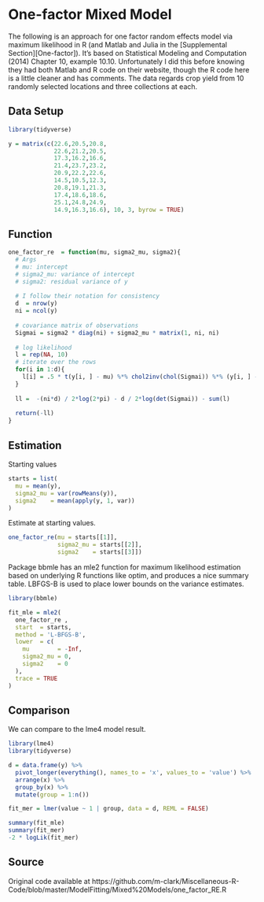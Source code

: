 # One-factor Mixed Model



The following is an approach for one factor random effects model via maximum
likelihood in R (and Matlab and Julia in the [Supplemental
Section][One-factor]). It's based on Statistical Modeling and Computation (2014)
Chapter 10, example 10.10. Unfortunately I did this before knowing they had both
Matlab and R code on their website, though the R code here is a little cleaner
and has comments. The data regards crop yield from 10 randomly selected
locations and three collections at each.  




## Data Setup

```r
library(tidyverse)

y = matrix(c(22.6,20.5,20.8,
             22.6,21.2,20.5,
             17.3,16.2,16.6,
             21.4,23.7,23.2,
             20.9,22.2,22.6,
             14.5,10.5,12.3,
             20.8,19.1,21.3,
             17.4,18.6,18.6,
             25.1,24.8,24.9,
             14.9,16.3,16.6), 10, 3, byrow = TRUE)
```


## Function 
 
```r
one_factor_re  = function(mu, sigma2_mu, sigma2){
  # Args
  # mu: intercept
  # sigma2_mu: variance of intercept
  # sigma2: residual variance of y
  
  # I follow their notation for consistency
  d  = nrow(y)
  ni = ncol(y)
  
  # covariance matrix of observations
  Sigmai = sigma2 * diag(ni) + sigma2_mu * matrix(1, ni, ni)
  
  # log likelihood
  l = rep(NA, 10)
  # iterate over the rows
  for(i in 1:d){
    l[i] = .5 * t(y[i, ] - mu) %*% chol2inv(chol(Sigmai)) %*% (y[i, ] - mu)  
  }
  
  ll =  -(ni*d) / 2*log(2*pi) - d / 2*log(det(Sigmai)) - sum(l)
  
  return(-ll)
}
```


## Estimation 

Starting values

```r
starts = list(
  mu = mean(y),
  sigma2_mu = var(rowMeans(y)),
  sigma2    = mean(apply(y, 1, var))
)
```


Estimate at starting values.

```r
one_factor_re(mu = starts[[1]],
              sigma2_mu = starts[[2]],
              sigma2    = starts[[3]])
```


Package <span class="pack" style = "">bbmle</span> has an <span class="func" style = "">mle2</span> function for maximum likelihood estimation based on underlying R functions like <span class="func" style = "">optim</span>, and produces a nice summary table. LBFGS-B is used to place lower bounds on the variance estimates.

```r
library(bbmle)

fit_mle = mle2(
  one_factor_re ,
  start  = starts,
  method = 'L-BFGS-B',
  lower  = c(
    mu        = -Inf,
    sigma2_mu = 0,
    sigma2    = 0
  ),
  trace = TRUE
)
```


## Comparison


We can compare to the <span class="pack" style = "">lme4</span> model result.


```r
library(lme4)
library(tidyverse)

d = data.frame(y) %>% 
  pivot_longer(everything(), names_to = 'x', values_to = 'value') %>% 
  arrange(x) %>% 
  group_by(x) %>% 
  mutate(group = 1:n())

fit_mer = lmer(value ~ 1 | group, data = d, REML = FALSE)

summary(fit_mle)
summary(fit_mer)
-2 * logLik(fit_mer)
```


## Source

Original code available at https://github.com/m-clark/Miscellaneous-R-Code/blob/master/ModelFitting/Mixed%20Models/one_factor_RE.R
